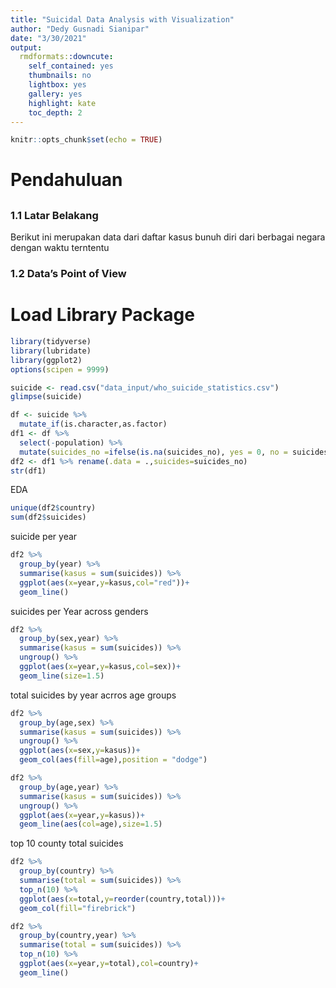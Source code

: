 ```yaml
---
title: "Suicidal Data Analysis with Visualization"
author: "Dedy Gusnadi Sianipar"
date: "3/30/2021"
output:
  rmdformats::downcute:
    self_contained: yes
    thumbnails: no
    lightbox: yes
    gallery: yes
    highlight: kate
    toc_depth: 2
---
```


```r
knitr::opts_chunk$set(echo = TRUE)
```
# Pendahuluan
##        {.tabset .tabset-fade .tabset-pills}

### 1.1 Latar Belakang
  Berikut ini merupakan data dari daftar kasus bunuh diri dari berbagai negara dengan waktu terntentu

### 1.2 Data's Point of View


# Load Library Package
```r
library(tidyverse)
library(lubridate)
library(ggplot2)
options(scipen = 9999)
```




```r
suicide <- read.csv("data_input/who_suicide_statistics.csv")
glimpse(suicide)
```

```r
df <- suicide %>%
  mutate_if(is.character,as.factor) 
df1 <- df %>% 
  select(-population) %>% 
  mutate(suicides_no =ifelse(is.na(suicides_no), yes = 0, no = suicides_no))
df2 <- df1 %>% rename(.data = .,suicides=suicides_no)
str(df1)
```
EDA
```r
unique(df2$country)
sum(df2$suicides)
```
suicide per year

```r
df2 %>% 
  group_by(year) %>%
  summarise(kasus = sum(suicides)) %>% 
  ggplot(aes(x=year,y=kasus,col="red"))+
  geom_line()

```



suicides per Year across genders
```r
df2 %>% 
  group_by(sex,year) %>% 
  summarise(kasus = sum(suicides)) %>% 
  ungroup() %>% 
  ggplot(aes(x=year,y=kasus,col=sex))+
  geom_line(size=1.5)
```
total suicides by year acrros age groups
```r
df2 %>% 
  group_by(age,sex) %>% 
  summarise(kasus = sum(suicides)) %>% 
  ungroup() %>%
  ggplot(aes(x=sex,y=kasus))+
  geom_col(aes(fill=age),position = "dodge")
```
```r
df2 %>% 
  group_by(age,year) %>% 
  summarise(kasus = sum(suicides)) %>% 
  ungroup() %>%
  ggplot(aes(x=year,y=kasus))+
  geom_line(aes(col=age),size=1.5)
```
top 10 county total suicides
```r
df2 %>% 
  group_by(country) %>% 
  summarise(total = sum(suicides)) %>% 
  top_n(10) %>% 
  ggplot(aes(x=total,y=reorder(country,total)))+
  geom_col(fill="firebrick")
```
```r
df2 %>% 
  group_by(country,year) %>% 
  summarise(total = sum(suicides)) %>% 
  top_n(10) %>% 
  ggplot(aes(x=year,y=total),col=country)+
  geom_line()
```

